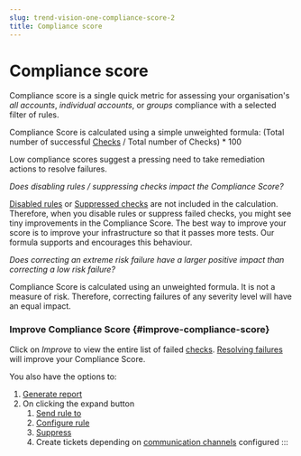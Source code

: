 ```yaml
---
slug: trend-vision-one-compliance-score-2
title: Compliance score
---
```

# Compliance score

Compliance score is a single quick metric for assessing your organisation's *all accounts*, *individual accounts*, or *groups* compliance with a selected filter of rules.

Compliance Score is calculated using a simple unweighted formula: (Total number of successful [Checks](model-check.mdx) / Total number of Checks) \* 100

Low compliance scores suggest a pressing need to take remediation actions to resolve failures.

*Does disabling rules / suppressing checks impact the Compliance Score?*

[Disabled rules](rules-configuration.mdx) or [Suppressed checks](rules-suppress-check.mdx) are not included in the calculation. Therefore, when you disable rules or suppress failed checks, you might see tiny improvements in the Compliance Score. The best way to improve your score is to improve your infrastructure so that it passes more tests. Our formula supports and encourages this behaviour.

*Does correcting an extreme risk failure have a larger positive impact than correcting a low risk failure?*

Compliance Score is calculated using an unweighted formula. It is not a measure of risk. Therefore, correcting failures of any severity level will have an equal impact.

### Improve Compliance Score {#improve-compliance-score}

Click on *Improve* to view the entire list of failed [checks](model-check.mdx). [Resolving failures](failed-check-resolution.mdx) will improve your Compliance Score.

You also have the options to:

1.  [Generate report](generate-download-report.mdx)
2.  On clicking the expand button
    1.  [Send rule to](send-rule.mdx)
    2.  [Configure rule](rules-configuration.mdx)
    3.  [Suppress](rules-suppress-check.mdx)
    4.  Create tickets depending on [communication channels](communication-integrations.mdx) configured
:::
